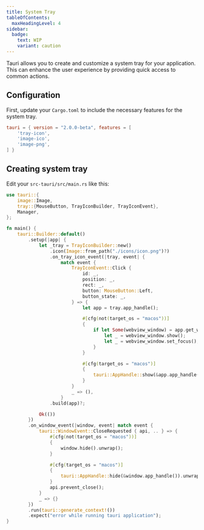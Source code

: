 ```yaml
---
title: System Tray
tableOfContents:
  maxHeadingLevel: 4
sidebar:
  badge:
    text: WIP
    variant: caution
---
```



Tauri allows you to create and customize a system tray for your application. This can enhance the user experience by providing quick access to common actions.

## Configuration

First, update your `Cargo.toml` to include the necessary features for the system tray.

```toml title="src-tauri/Cargo.toml" ins={2-4}
tauri = { version = "2.0.0-beta", features = [ 
    'tray-icon',
    'image-ico',
    'image-png',
] }
```

## Creating system tray

Edit your `src-tauri/src/main.rs` like this:

```rust title="src-tauri/rcs/main.rs" ins={1-5,9-55}
use tauri::{
    image::Image,
    tray::{MouseButton, TrayIconBuilder, TrayIconEvent},
    Manager,
};

fn main() {
    tauri::Builder::default()
        .setup(|app| {
            let _tray = TrayIconBuilder::new()
                .icon(Image::from_path("./icons/icon.png")?)
                .on_tray_icon_event(|tray, event| {
                    match event {
                        TrayIconEvent::Click {
                            id: _,
                            position: _,
                            rect: _,
                            button: MouseButton::Left,
                            button_state: _,
                        } => {
                            let app = tray.app_handle();

                            #[cfg(not(target_os = "macos"))]
                            {
                                if let Some(webview_window) = app.get_webview_window("main") {
                                    let _ = webview_window.show();
                                    let _ = webview_window.set_focus();
                                }
                            }

                            #[cfg(target_os = "macos")]
                            {
                                tauri::AppHandle::show(&app.app_handle()).unwrap();
                            }
                        }
                        _ => (),
                    }
                .build(app)?;

            Ok(())
        })
        .on_window_event(|window, event| match event {
            tauri::WindowEvent::CloseRequested { api, .. } => {
                #[cfg(not(target_os = "macos"))]
                {
                    window.hide().unwrap();
                }

                #[cfg(target_os = "macos")]
                {
                    tauri::AppHandle::hide(&window.app_handle()).unwrap();
                }
                api.prevent_close();
            }
            _ => {}
        })
        .run(tauri::generate_context!())
        .expect("error while running tauri application");
}
```

